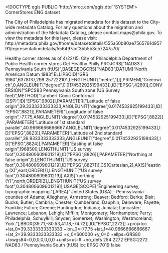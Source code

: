 <!DOCTYPE qgis PUBLIC 'http://mrcc.com/qgis.dtd' 'SYSTEM'>
<qgis version="3.32.3-Lima">
  <identifier>CornerStores</identifier>
  <parentidentifier></parentidentifier>
  <language>ENG</language>
  <type>dataset</type>
  <title>Healthy Corner Stores </title>
  <abstract>The City of Philadelphia has migrated metadata for this dataset to the City-wide metadata Catalog. For any questions about the migration and administration of the Metadata Catalog, please contact maps@phila.gov. To view the metadata for this layer, please visit: http://metadata.phila.gov/#home/datasetdetails/555a50b80ae7565761d95791/representationdetails/556497acf3bb5b3c57247a70/


Healthy corner stores as of 4/22/15.</abstract>
  <keywords vocabulary="Search keys">
    <keyword>City of Philadelphia</keyword>
    <keyword>Department of Public Health</keyword>
    <keyword>corner stores</keyword>
    <keyword>Get Healthy Philly</keyword>
  </keywords>
  <links/>
  <dates/>
  <fees></fees>
  <encoding></encoding>
  <crs>
    <spatialrefsys nativeFormat="Wkt">
      <wkt>PROJCRS["NAD83 / Pennsylvania South (ftUS)",BASEGEOGCRS["NAD83",DATUM["North American Datum 1983",ELLIPSOID["GRS 1980",6378137,298.257222101,LENGTHUNIT["metre",1]]],PRIMEM["Greenwich",0,ANGLEUNIT["degree",0.0174532925199433]],ID["EPSG",4269]],CONVERSION["SPCS83 Pennsylvania South zone (US Survey feet)",METHOD["Lambert Conic Conformal (2SP)",ID["EPSG",9802]],PARAMETER["Latitude of false origin",39.3333333333333,ANGLEUNIT["degree",0.0174532925199433],ID["EPSG",8821]],PARAMETER["Longitude of false origin",-77.75,ANGLEUNIT["degree",0.0174532925199433],ID["EPSG",8822]],PARAMETER["Latitude of 1st standard parallel",40.9666666666667,ANGLEUNIT["degree",0.0174532925199433],ID["EPSG",8823]],PARAMETER["Latitude of 2nd standard parallel",39.9333333333333,ANGLEUNIT["degree",0.0174532925199433],ID["EPSG",8824]],PARAMETER["Easting at false origin",1968500,LENGTHUNIT["US survey foot",0.304800609601219],ID["EPSG",8826]],PARAMETER["Northing at false origin",0,LENGTHUNIT["US survey foot",0.304800609601219],ID["EPSG",8827]]],CS[Cartesian,2],AXIS["easting (X)",east,ORDER[1],LENGTHUNIT["US survey foot",0.304800609601219]],AXIS["northing (Y)",north,ORDER[2],LENGTHUNIT["US survey foot",0.304800609601219]],USAGE[SCOPE["Engineering survey, topographic mapping."],AREA["United States (USA) - Pennsylvania - counties of Adams; Allegheny; Armstrong; Beaver; Bedford; Berks; Blair; Bucks; Butler; Cambria; Chester; Cumberland; Dauphin; Delaware; Fayette; Franklin; Fulton; Greene; Huntingdon; Indiana; Juniata; Lancaster; Lawrence; Lebanon; Lehigh; Mifflin; Montgomery; Northampton; Perry; Philadelphia; Schuylkill; Snyder; Somerset; Washington; Westmoreland; York."],BBOX[39.71,-80.53,41.18,-74.72]],ID["EPSG",2272]]</wkt>
      <proj4>+proj=lcc +lat_0=39.3333333333333 +lon_0=-77.75 +lat_1=40.9666666666667 +lat_2=39.9333333333333 +x_0=600000 +y_0=0 +ellps=GRS80 +towgs84=0,0,0,0,0,0,0 +units=us-ft +no_defs</proj4>
      <srsid>254</srsid>
      <srid>2272</srid>
      <authid>EPSG:2272</authid>
      <description>NAD83 / Pennsylvania South (ftUS)</description>
      <projectionacronym>lcc</projectionacronym>
      <ellipsoidacronym>EPSG:7019</ellipsoidacronym>
      <geographicflag>false</geographicflag>
    </spatialrefsys>
  </crs>
  <extent>
    <spatial dimensions="2" minz="0" miny="39.90885699999999758" maxx="-75.02777700000000038" maxy="40.08658299999999741" maxz="0" minx="-75.27158699999999669" crs="EPSG:2272"/>
  </extent>
</qgis>
